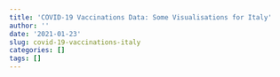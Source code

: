 ```yaml
---
title: 'COVID-19 Vaccinations Data: Some Visualisations for Italy'
author: ''
date: '2021-01-23'
slug: covid-19-vaccinations-italy
categories: []
tags: []
---
```


